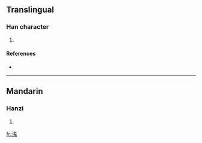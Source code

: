 ==Translingual==

===Han character===
{{Han char|rn=85|rad=水|as=10|sn=13|four=|canj=水廿山戈 (ETUI)}}

# {{defn|Han|sort=水10}}

====References====
* {{Han ref|kx=0640.250|dkj=17970|hdz=31707.020|uh=6EAC|ud=28332}}

----

==Mandarin==

===Hanzi===
{{cmn-hanzi|pin=[[qiāng]] ([[qiang1]])|wg=ch'iang<sup>1</sup>}}

# {{defn|Mandarin}}

[[fr:溬]]